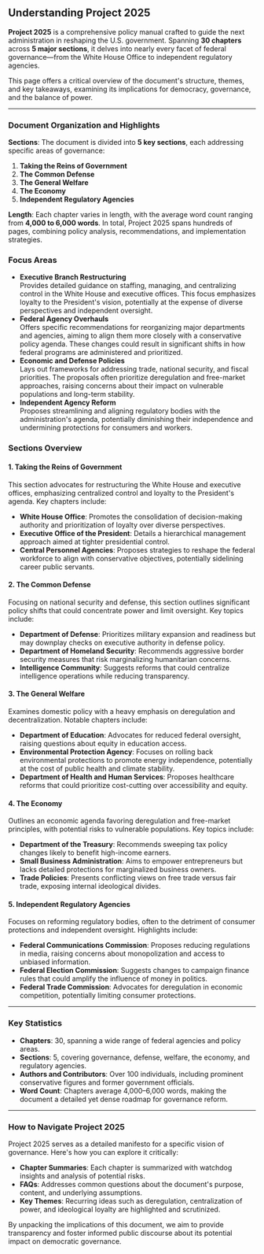 ## Understanding Project 2025

**Project 2025** is a comprehensive policy manual crafted to guide the next administration in reshaping the U.S. government. Spanning **30 chapters** across **5 major sections**, it delves into nearly every facet of federal governance—from the White House Office to independent regulatory agencies. 

This page offers a critical overview of the document's structure, themes, and key takeaways, examining its implications for democracy, governance, and the balance of power.

---

### Document Organization and Highlights

**Sections**: The document is divided into **5 key sections**, each addressing specific areas of governance:
1. **Taking the Reins of Government**
2. **The Common Defense**
3. **The General Welfare**
4. **The Economy**
5. **Independent Regulatory Agencies**

**Length**: Each chapter varies in length, with the average word count ranging from **4,000 to 6,000 words**. In total, Project 2025 spans hundreds of pages, combining policy analysis, recommendations, and implementation strategies.

### Focus Areas

- **Executive Branch Restructuring**  
  Provides detailed guidance on staffing, managing, and centralizing control in the White House and executive offices. This focus emphasizes loyalty to the President's vision, potentially at the expense of diverse perspectives and independent oversight.
- **Federal Agency Overhauls**  
  Offers specific recommendations for reorganizing major departments and agencies, aiming to align them more closely with a conservative policy agenda. These changes could result in significant shifts in how federal programs are administered and prioritized.
- **Economic and Defense Policies**  
  Lays out frameworks for addressing trade, national security, and fiscal priorities. The proposals often prioritize deregulation and free-market approaches, raising concerns about their impact on vulnerable populations and long-term stability.
- **Independent Agency Reform**  
  Proposes streamlining and aligning regulatory bodies with the administration's agenda, potentially diminishing their independence and undermining protections for consumers and workers.

### Sections Overview

#### **1. Taking the Reins of Government**
This section advocates for restructuring the White House and executive offices, emphasizing centralized control and loyalty to the President's agenda. Key chapters include:
- **White House Office**: Promotes the consolidation of decision-making authority and prioritization of loyalty over diverse perspectives.
- **Executive Office of the President**: Details a hierarchical management approach aimed at tighter presidential control.
- **Central Personnel Agencies**: Proposes strategies to reshape the federal workforce to align with conservative objectives, potentially sidelining career public servants.

#### **2. The Common Defense**
Focusing on national security and defense, this section outlines significant policy shifts that could concentrate power and limit oversight. Key topics include:
- **Department of Defense**: Prioritizes military expansion and readiness but may downplay checks on executive authority in defense policy.
- **Department of Homeland Security**: Recommends aggressive border security measures that risk marginalizing humanitarian concerns.
- **Intelligence Community**: Suggests reforms that could centralize intelligence operations while reducing transparency.

#### **3. The General Welfare**
Examines domestic policy with a heavy emphasis on deregulation and decentralization. Notable chapters include:
- **Department of Education**: Advocates for reduced federal oversight, raising questions about equity in education access.
- **Environmental Protection Agency**: Focuses on rolling back environmental protections to promote energy independence, potentially at the cost of public health and climate stability.
- **Department of Health and Human Services**: Proposes healthcare reforms that could prioritize cost-cutting over accessibility and equity.

#### **4. The Economy**
Outlines an economic agenda favoring deregulation and free-market principles, with potential risks to vulnerable populations. Key topics include:
- **Department of the Treasury**: Recommends sweeping tax policy changes likely to benefit high-income earners.
- **Small Business Administration**: Aims to empower entrepreneurs but lacks detailed protections for marginalized business owners.
- **Trade Policies**: Presents conflicting views on free trade versus fair trade, exposing internal ideological divides.

#### **5. Independent Regulatory Agencies**
Focuses on reforming regulatory bodies, often to the detriment of consumer protections and independent oversight. Highlights include:
- **Federal Communications Commission**: Proposes reducing regulations in media, raising concerns about monopolization and access to unbiased information.
- **Federal Election Commission**: Suggests changes to campaign finance rules that could amplify the influence of money in politics.
- **Federal Trade Commission**: Advocates for deregulation in economic competition, potentially limiting consumer protections.

---

### Key Statistics

- **Chapters**: 30, spanning a wide range of federal agencies and policy areas.
- **Sections**: 5, covering governance, defense, welfare, the economy, and regulatory agencies.
- **Authors and Contributors**: Over 100 individuals, including prominent conservative figures and former government officials.
- **Word Count**: Chapters average 4,000–6,000 words, making the document a detailed yet dense roadmap for governance reform.

---

### How to Navigate Project 2025

Project 2025 serves as a detailed manifesto for a specific vision of governance. Here's how you can explore it critically:
- **Chapter Summaries**: Each chapter is summarized with watchdog insights and analysis of potential risks.
- **FAQs**: Addresses common questions about the document's purpose, content, and underlying assumptions.
- **Key Themes**: Recurring ideas such as deregulation, centralization of power, and ideological loyalty are highlighted and scrutinized.

By unpacking the implications of this document, we aim to provide transparency and foster informed public discourse about its potential impact on democratic governance.
